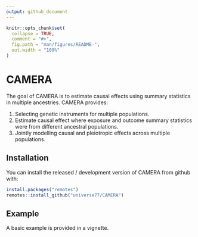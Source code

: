 ```yaml
---
output: github_document
---
```


<!-- README.md is generated from README.Rmd. Please edit that file -->

```r
knitr::opts_chunk$set(
  collapse = TRUE,
  comment = "#>",
  fig.path = "man/figures/README-",
  out.width = "100%"
)
```

# CAMERA
<!-- badges: start -->
<!-- badges: end -->

The goal of CAMERA is to estimate causal effects using summary statistics in multiple ancestries. CAMERA provides:

1) Selecting genetic instruments for multiple populations. 
2) Estimate causal effect where exposure and outcome summary statistics were from different ancestral populations.
2) Jointly modelling causal and pleiotropic effects across multiple populations. 

## Installation
You can install the released / development version of CAMERA from github with:

``` r
install.packages("remotes")
remotes::install_github("universe77/CAMERA")
```

## Example
A basic example is provided in a vignette.
